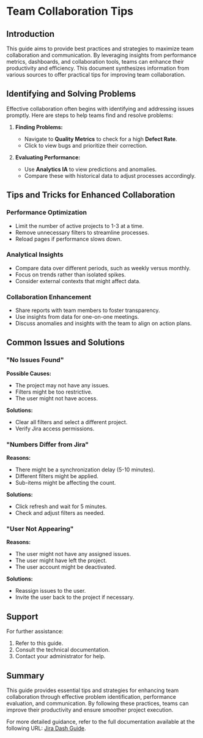 # Team Collaboration Tips

## Introduction

This guide aims to provide best practices and strategies to maximize team collaboration and communication. By leveraging insights from performance metrics, dashboards, and collaboration tools, teams can enhance their productivity and efficiency. This document synthesizes information from various sources to offer practical tips for improving team collaboration.

## Identifying and Solving Problems

Effective collaboration often begins with identifying and addressing issues promptly. Here are steps to help teams find and resolve problems:

1. **Finding Problems:**
   - Navigate to **Quality Metrics** to check for a high **Defect Rate**.
   - Click to view bugs and prioritize their correction.

2. **Evaluating Performance:**
   - Use **Analytics IA** to view predictions and anomalies.
   - Compare these with historical data to adjust processes accordingly.

## Tips and Tricks for Enhanced Collaboration

### Performance Optimization

- Limit the number of active projects to 1-3 at a time.
- Remove unnecessary filters to streamline processes.
- Reload pages if performance slows down.

### Analytical Insights

- Compare data over different periods, such as weekly versus monthly.
- Focus on trends rather than isolated spikes.
- Consider external contexts that might affect data.

### Collaboration Enhancement

- Share reports with team members to foster transparency.
- Use insights from data for one-on-one meetings.
- Discuss anomalies and insights with the team to align on action plans.

## Common Issues and Solutions

### "No Issues Found"

**Possible Causes:**
- The project may not have any issues.
- Filters might be too restrictive.
- The user might not have access.

**Solutions:**
- Clear all filters and select a different project.
- Verify Jira access permissions.

### "Numbers Differ from Jira"

**Reasons:**
- There might be a synchronization delay (5-10 minutes).
- Different filters might be applied.
- Sub-items might be affecting the count.

**Solutions:**
- Click refresh and wait for 5 minutes.
- Check and adjust filters as needed.

### "User Not Appearing"

**Reasons:**
- The user might not have any assigned issues.
- The user might have left the project.
- The user account might be deactivated.

**Solutions:**
- Reassign issues to the user.
- Invite the user back to the project if necessary.

## Support

For further assistance:
1. Refer to this guide.
2. Consult the technical documentation.
3. Contact your administrator for help.

## Summary

This guide provides essential tips and strategies for enhancing team collaboration through effective problem identification, performance evaluation, and communication. By following these practices, teams can improve their productivity and ensure smoother project execution.

For more detailed guidance, refer to the full documentation available at the following URL: [Jira Dash Guide](https://gitdocai-data/organization/org-3b5b9a00-5655-4c1f-96df-503f2619fb1c/repositories/jira-dash/GUIA_USO_COMPLETO.md).
